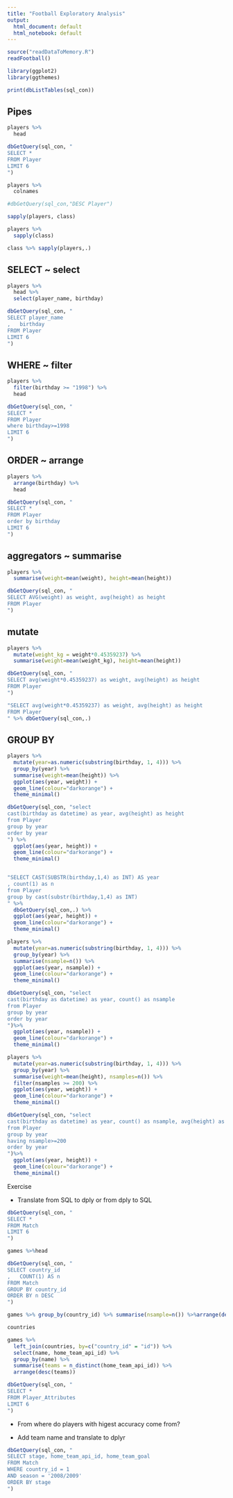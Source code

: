 ```yaml
---
title: "Football Exploratory Analysis"
output:
  html_document: default
  html_notebook: default
---
```


```r
source("readDataToMemory.R")
readFootball()

library(ggplot2)
library(ggthemes)

print(dbListTables(sql_con))
```

## Pipes

```r
players %>%
  head
```

```r
dbGetQuery(sql_con, "
SELECT *
FROM Player
LIMIT 6
")
```

```r
players %>%
  colnames

#dbGetQuery(sql_con,"DESC Player")
```

```r
sapply(players, class)

players %>%
  sapply(class)

class %>% sapply(players,.)
```



## SELECT ~ select

```r
players %>%
  head %>%
  select(player_name, birthday)
```

```r
dbGetQuery(sql_con, "
SELECT player_name
,   birthday
FROM Player
LIMIT 6
")
```

## WHERE ~ filter

```r
players %>%
  filter(birthday >= "1998") %>%
  head
```

```r
dbGetQuery(sql_con, "
SELECT *
FROM Player
where birthday>=1998
LIMIT 6
")
```

## ORDER ~ arrange

```r
players %>%
  arrange(birthday) %>%
  head
```

```r
dbGetQuery(sql_con, "
SELECT *
FROM Player
order by birthday
LIMIT 6
")
```

## aggregators ~ summarise

```r
players %>%
  summarise(weight=mean(weight), height=mean(height))
```

```r
dbGetQuery(sql_con, "
SELECT AVG(weight) as weight, avg(height) as height
FROM Player
")
```

## mutate

```r
players %>%
  mutate(weight_kg = weight*0.45359237) %>%
  summarise(weight=mean(weight_kg), height=mean(height))
```

```r
dbGetQuery(sql_con, "
SELECT avg(weight*0.45359237) as weight, avg(height) as height
FROM Player
")

"SELECT avg(weight*0.45359237) as weight, avg(height) as height
FROM Player
" %>% dbGetQuery(sql_con,.)
```

## GROUP BY

```r
players %>%
  mutate(year=as.numeric(substring(birthday, 1, 4))) %>%
  group_by(year) %>%
  summarise(weight=mean(height)) %>%
  ggplot(aes(year, weight)) +
  geom_line(colour="darkorange") +
  theme_minimal()
```

```r
dbGetQuery(sql_con, "select 
cast(birthday as datetime) as year, avg(height) as height
from Player
group by year
order by year
") %>%
  ggplot(aes(year, height)) +
  geom_line(colour="darkorange") +
  theme_minimal()


"SELECT CAST(SUBSTR(birthday,1,4) as INT) AS year
, count(1) as n
from Player
group by cast(substr(birthday,1,4) as INT)
" %>%
  dbGetQuery(sql_con,.) %>%
  ggplot(aes(year, height)) +
  geom_line(colour="darkorange") +
  theme_minimal()

```





```r
players %>%
  mutate(year=as.numeric(substring(birthday, 1, 4))) %>%
  group_by(year) %>%
  summarise(nsample=n()) %>%
  ggplot(aes(year, nsample)) +
  geom_line(colour="darkorange") +
  theme_minimal()
```

```r
dbGetQuery(sql_con, "select 
cast(birthday as datetime) as year, count() as nsample
from Player
group by year
order by year
")%>%
  ggplot(aes(year, nsample)) +
  geom_line(colour="darkorange") +
  theme_minimal()
```

```r
players %>%
  mutate(year=as.numeric(substring(birthday, 1, 4))) %>%
  group_by(year) %>%
  summarise(weight=mean(height), nsamples=n()) %>%
  filter(nsamples >= 200) %>%
  ggplot(aes(year, weight)) +
  geom_line(colour="darkorange") +
  theme_minimal()
```

```r
dbGetQuery(sql_con, "select 
cast(birthday as datetime) as year, count() as nsample, avg(height) as height
from Player
group by year
having nsample>=200
order by year
")%>%
  ggplot(aes(year, height)) +
  geom_line(colour="darkorange") +
  theme_minimal()
```

Exercise

* Translate from SQL to dply or from dply to SQL
```r
dbGetQuery(sql_con, "
SELECT *
FROM Match
LIMIT 6
")

games %>%head
```



```r
dbGetQuery(sql_con, "
SELECT country_id
,   COUNT(1) AS n
FROM Match
GROUP BY country_id
ORDER BY n DESC
")

games %>% group_by(country_id) %>% summarise(nsample=n()) %>%arrange(desc(nsample))
```


```r
countries
```


```r
games %>%
  left_join(countries, by=c("country_id" = "id")) %>%
  select(name, home_team_api_id) %>%
  group_by(name) %>%
  summarise(teams = n_distinct(home_team_api_id)) %>%
  arrange(desc(teams))
```



```r
dbGetQuery(sql_con, "
SELECT *
FROM Player_Attributes
LIMIT 6
")

```

* From where do players with higest accuracy come from?

* Add team name and translate to dplyr

```r
dbGetQuery(sql_con, "
SELECT stage, home_team_api_id, home_team_goal
FROM Match
WHERE country_id = 1
AND season = '2008/2009'
ORDER BY stage
")
```
